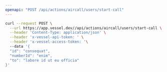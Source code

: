 ```yaml
---
openapi: "POST /api/actions/aircall/users/start-call"
---
```


<RequestExample>

```bash Request
curl --request POST \
  --url https://app.vessel.dev//api/actions/aircall/users/start-call \
  --header 'Content-Type: application/json' \
  --header 'x-vessel-api-token: ' \
  --header 'x-vessel-access-token: '\ 
  --data '{
  "id": "consequat",
  "numberId": "enim",
  "to": "labore id ut eu officia"
}'
```

</RequestExample>


      
